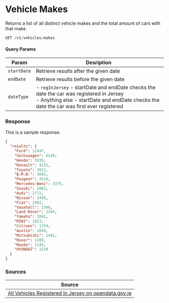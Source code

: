 
# Vehicle Makes

Returns a list of all distinct vehicle makes and the total amount of cars with that make.

```jsx
GET /v1/vehicles/makes
```

#### Query Params
|Param|Desription|
|-----|----------|
|`startDate`|Retrieve results after the given date|
|`endDate`|Retrieve results before the given date|
|`dateType`|- `regInJersey` - startDate and endDate checks the date the car was registered in Jersey<br/>- Anything else - startDate and endDate checks the date the car was first ever registered|

### Response
<Tabs>
<TabItem value="res-sample-200" label="200 (OK)">

This is a sample response.

```json title="Status: 200 (OK)"
{
  "results": {
    "Ford": 12447,
    "Volkswagen": 6249,
    "Honda": 5939,
    "Renault": 4115,
    "Toyota": 3911,
    "B.M.W.": 3605,
    "Peugeot": 3519,
    "Mercedes-Benz": 3375,
    "Suzuki": 2883,
    "Audi": 2772,
    "Nissan": 2495,
    "Fiat": 2402,
    "Vauxhall": 2308,
    "Land Rover": 2204,
    "Yamaha": 2091,
    "MINI": 1923,
    "Citroen": 1759,
    "Austin": 1669,
    "Mitsubishi": 1401,
    "Rover": 1289,
    "Mazda": 1149,
    "HYUNDAI": 1130
  }
}
```

</TabItem>
</Tabs>

### Sources
|Source|
|------|
|[All Vehicles Registered in Jersey on opendata.gov.je][vehiclesdata]|

[vehiclesdata]: https://opendata.gov.je/dataset/registered-vehicles